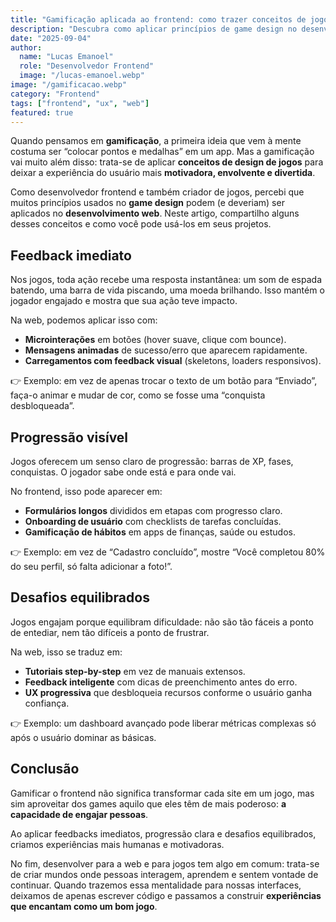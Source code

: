 ```yaml
---
title: "Gamificação aplicada ao frontend: como trazer conceitos de jogos para interfaces web"
description: "Descubra como aplicar princípios de game design no desenvolvimento frontend para criar experiências mais envolventes, motivadoras e divertidas para os usuários."
date: "2025-09-04"
author:
  name: "Lucas Emanoel"
  role: "Desenvolvedor Frontend"
  image: "/lucas-emanoel.webp"
image: "/gamificacao.webp"
category: "Frontend"
tags: ["frontend", "ux", "web"]
featured: true
---
```


Quando pensamos em **gamificação**, a primeira ideia que vem à mente costuma ser “colocar pontos e medalhas” em um app. Mas a gamificação vai muito além disso: trata-se de aplicar **conceitos de design de jogos** para deixar a experiência do usuário mais **motivadora, envolvente e divertida**.

Como desenvolvedor frontend e também criador de jogos, percebi que muitos princípios usados no **game design** podem (e deveriam) ser aplicados no **desenvolvimento web**. Neste artigo, compartilho alguns desses conceitos e como você pode usá-los em seus projetos.

## Feedback imediato

Nos jogos, toda ação recebe uma resposta instantânea: um som de espada batendo, uma barra de vida piscando, uma moeda brilhando. Isso mantém o jogador engajado e mostra que sua ação teve impacto.

Na web, podemos aplicar isso com:

- **Microinterações** em botões (hover suave, clique com bounce).
- **Mensagens animadas** de sucesso/erro que aparecem rapidamente.
- **Carregamentos com feedback visual** (skeletons, loaders responsivos).

👉 Exemplo: em vez de apenas trocar o texto de um botão para “Enviado”, faça-o animar e mudar de cor, como se fosse uma “conquista desbloqueada”.

## Progressão visível

Jogos oferecem um senso claro de progressão: barras de XP, fases, conquistas. O jogador sabe onde está e para onde vai.

No frontend, isso pode aparecer em:

- **Formulários longos** divididos em etapas com progresso claro.
- **Onboarding de usuário** com checklists de tarefas concluídas.
- **Gamificação de hábitos** em apps de finanças, saúde ou estudos.

👉 Exemplo: em vez de “Cadastro concluído”, mostre “Você completou 80% do seu perfil, só falta adicionar a foto!”.

## Desafios equilibrados

Jogos engajam porque equilibram dificuldade: não são tão fáceis a ponto de entediar, nem tão difíceis a ponto de frustrar.

Na web, isso se traduz em:

- **Tutoriais step-by-step** em vez de manuais extensos.
- **Feedback inteligente** com dicas de preenchimento antes do erro.
- **UX progressiva** que desbloqueia recursos conforme o usuário ganha confiança.

👉 Exemplo: um dashboard avançado pode liberar métricas complexas só após o usuário dominar as básicas.

## Conclusão

Gamificar o frontend não significa transformar cada site em um jogo, mas sim aproveitar dos games aquilo que eles têm de mais poderoso: **a capacidade de engajar pessoas**.

Ao aplicar feedbacks imediatos, progressão clara e desafios equilibrados, criamos experiências mais humanas e motivadoras.

No fim, desenvolver para a web e para jogos tem algo em comum: trata-se de criar mundos onde pessoas interagem, aprendem e sentem vontade de continuar. Quando trazemos essa mentalidade para nossas interfaces, deixamos de apenas escrever código e passamos a construir **experiências que encantam como um bom jogo**.
